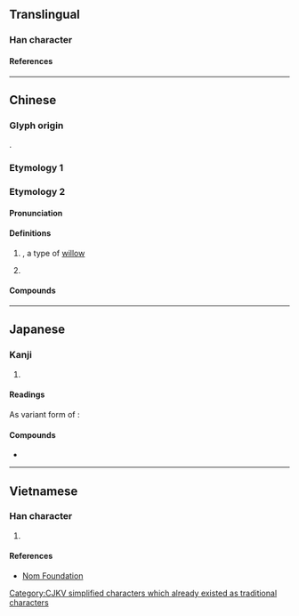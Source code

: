 {{also|櫃}}
{{character info}}
==Translingual==

===Han character===
{{Han char|rn=75|rad=木|as=05|sn=9|four=41917|canj=DSS|ids=⿰木巨}}

====References====
{{Han ref|kx=0519.140|dkj=14631|dj=0907.130|hdz=21167.050|uh=67DC}}

----

==Chinese==

===Glyph origin===
{{Han etym}}
{{Han compound|木|巨|c1=s|c2=p|t1=tree|t2=huge|ls=psc}}.

===Etymology 1===
{{zh-see|櫃}}

===Etymology 2===
{{zh-forms}}

====Pronunciation====
{{zh-pron
|m=jǔ
|c=geoi2
|mc=y
|oc=n,1
|ma=
|cat=n
}}

====Definitions====
{{zh-hanzi}}

# {{taxlink|Salix integra|species}}, a type of [[willow]]
# {{zh-used|柜柳|{{taxlink|Pterocarya stenoptera|species}}}}

====Compounds====
{{zh-der|柜柳}}

----

==Japanese==

===Kanji===
{{ja-kanji|grade=|rs=木05}}

# {{rfdef|ja|sort=木05}}

====Readings====
{{rfv-pron|ja}}
{{ja-readings
|goon=こ
|kanon=きょ
}}
As variant form of {{ja-l|櫃}}:
{{ja-readings
|goon=ぎ<ぎ<ぐゐ
|kanon=き<き<くゐ
|kun=ひつ-
}}

====Compounds====
* {{ja-r|柜%霜|キョ%ソウ}}

----

==Vietnamese==

===Han character===
{{vi-readings|rs=木05|reading=cự}}

# {{rfdef|vi|sort=木05}}

====References====
* [http://nomfoundation.org/common/nom_details.php?codepoint=67dc Nom Foundation]

[[Category:CJKV simplified characters which already existed as traditional characters]]